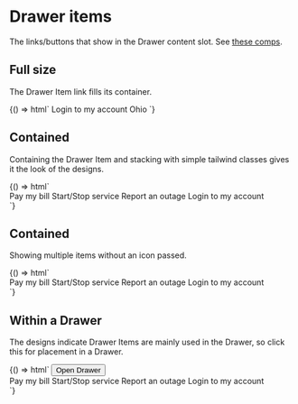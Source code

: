 

<Meta title="Atoms/Drawer Item" component="aes-drawer-item" />

# Drawer items

The links/buttons that show in the Drawer content slot. See [these comps](https://www.figma.com/file/rgt4xGUPIXGhAzJulrLskn/AES?node-id=2487%3A0).

## Full size

The Drawer Item link fills its container.

<Canvas>
  <Story name="Block">
    {() => html`
      <aes-drawer-item
        icon="${IconType.LOGIN}"
        url="http://google.com"
        class="mb-2"
      >
        Login to my account
      </aes-drawer-item>
      <aes-drawer-item
        icon="${IconType.LOGO_RGB}"
        url="http://google.com"
        class="mb-2"
      >
        Ohio
      </aes-drawer-item>
    `}
  </Story>
</Canvas>

## Contained

Containing the Drawer Item and stacking with simple tailwind classes gives it the look of the designs.

<Canvas>
  <Story name="Contained">
    {() => html`
      <div class="lg:w-2/5">
        <aes-drawer-item
          icon="${IconType.BILL}"
          url="http://google.com"
          class="mb-2"
        >
          Pay my bill
        </aes-drawer-item>
        <aes-drawer-item
          icon="${IconType.SERVICE}"
          url="http://google.com"
          class="mb-2"
        >
          Start/Stop service
        </aes-drawer-item>
        <aes-drawer-item
          icon="${IconType.OUTAGE}"
          url="http://google.com"
          class="mb-2"
        >
          Report an outage
        </aes-drawer-item>
        <aes-drawer-item
          icon="${IconType.LOGIN}"
          url="http://google.com"
          class="mb-2"
        >
          Login to my account
        </aes-drawer-item>
      </div>
    `}
  </Story>
</Canvas>

## Contained

Showing multiple items without an icon passed.

<Canvas>
  <Story name="Without Icon">
    {() => html`
      <div class="lg:w-2/5">
        <aes-drawer-item url="http://google.com" class="mb-2">
          Pay my bill
        </aes-drawer-item>
        <aes-drawer-item url="http://google.com" class="mb-2">
          Start/Stop service
        </aes-drawer-item>
        <aes-drawer-item url="http://google.com" class="mb-2">
          Report an outage
        </aes-drawer-item>
        <aes-drawer-item url="http://google.com" class="mb-2">
          Login to my account
        </aes-drawer-item>
      </div>
    `}
  </Story>
</Canvas>

## Within a Drawer

The designs indicate Drawer Items are mainly used in the Drawer, so click this for placement in a Drawer.

<Canvas>
  <Story name="Within Drawer">
    {() => html`
      <aes-drawer>
        <button slot="trigger">Open Drawer</button>
        <div slot="content">
          <aes-drawer-item
            icon="${IconType.BILL}"
            url="http://google.com"
            class="mb-2"
          >
            Pay my bill
          </aes-drawer-item>
          <aes-drawer-item
            icon="${IconType.SERVICE}"
            url="http://google.com"
            class="mb-2"
          >
            Start/Stop service
          </aes-drawer-item>
          <aes-drawer-item
            icon="${IconType.OUTAGE}"
            url="http://google.com"
            class="mb-2"
          >
            Report an outage
          </aes-drawer-item>
          <aes-drawer-item
            icon="${IconType.LOGIN}"
            url="http://google.com"
            class="mb-2"
          >
            Login to my account
          </aes-drawer-item>
        </div>
      </aes-drawer>
    `}
  </Story>
</Canvas>
